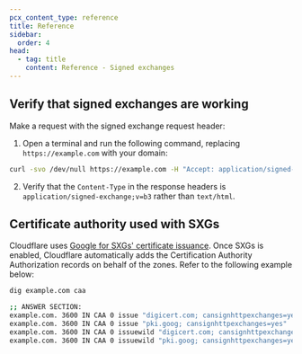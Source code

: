 ```yaml
---
pcx_content_type: reference
title: Reference
sidebar:
  order: 4
head:
  - tag: title
    content: Reference - Signed exchanges
---
```


## Verify that signed exchanges are working

Make a request with the signed exchange request header:

1. Open a terminal and run the following command, replacing `https://example.com` with your domain:

```sh
curl -svo /dev/null https://example.com -H "Accept: application/signed-exchange;v=b3"
```

2. Verify that the `Content-Type` in the response headers is `application/signed-exchange;v=b3` rather than `text/html`.

## Certificate authority used with SXGs

Cloudflare uses [Google for SXGs' certificate issuance](https://web.dev/signed-exchanges/#certificates). Once SXGs is enabled, Cloudflare automatically adds the Certification Authority Authorization records on behalf of the zones. Refer to the following example below:

```bash
dig example.com caa
```

```bash output
;; ANSWER SECTION:
example.com. 3600 IN CAA 0 issue "digicert.com; cansignhttpexchanges=yes"
example.com. 3600 IN CAA 0 issue "pki.goog; cansignhttpexchanges=yes"
example.com. 3600 IN CAA 0 issuewild "digicert.com; cansignhttpexchanges=yes"
example.com. 3600 IN CAA 0 issuewild "pki.goog; cansignhttpexchanges=yes"
```
